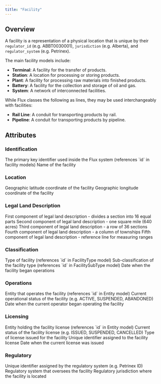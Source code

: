 ```yaml
---
title: "Facility"
---
```


## Overview

A facility is a representation of a physical location that is unique by their `regulator_id` (e.g. ABBT0030001), `jurisdiction` (e.g. Alberta), and `regulator_system` (e.g. Petrinex).

The main facility models include:

- **Terminal**: A facility for the transfer of products.
- **Station**: A location for processing or storing products.
- **Plant**: A facility for processing raw materials into finished products.
- **Battery**: A facility for the collection and storage of oil and gas.
- **System**: A network of interconnected facilities.

While Flux classes the following as lines, they may be used interchangeably with facilities:

- **Rail Line**: A conduit for transporting products by rail.
- **Pipeline**: A conduit for transporting products by pipeline.

## Attributes

### Identification

<ResponseField name="ID" required>
  The primary key identifier used inside the Flux system (references `id` in
  facility models)
</ResponseField>

<ResponseField name="Name" required>
  Name of the facility
</ResponseField>

### Location

<ResponseField name="Latitude">
  Geographic latitude coordinate of the facility
</ResponseField>

<ResponseField name="Longitude">
  Geographic longitude coordinate of the facility
</ResponseField>

### Legal Land Description

<ResponseField name="Legal Subdivision (LSD)" required>
  First component of legal land description - divides a section into 16 equal
  parts
</ResponseField>

<ResponseField name="Section" required>
  Second component of legal land description - one square mile (640 acres)
</ResponseField>

<ResponseField name="Township" required>
  Third component of legal land description - a row of 36 sections
</ResponseField>

<ResponseField name="Range" required>
  Fourth component of legal land description - a column of townships
</ResponseField>

<ResponseField name="Meridian" required>
  Fifth component of legal land description - reference line for measuring
  ranges
</ResponseField>

### Classification

<ResponseField name="Type" required>
  Type of facility (references `id` in FacilityType model)
</ResponseField>

<ResponseField name="Sub Type" required>
  Sub-classification of the facility type (references `id` in FacilitySubType
  model)
</ResponseField>

<ResponseField name="Start Date" required>
  Date when the facility began operations
</ResponseField>

### Operations

<ResponseField name="Operator" required>
  Entity that operates the facility (references `id` in Entity model)
</ResponseField>

<ResponseField name="Operational Status" required>
  Current operational status of the facility (e.g. ACTIVE, SUSPENDED, ABANDONED)
</ResponseField>

<ResponseField name="Operator Start Date" required>
  Date when the current operator began operating the facility
</ResponseField>

### Licensing

<ResponseField name="Licensee">
  Entity holding the facility license (references `id` in Entity model)
</ResponseField>

<ResponseField name="License Status">
  Current status of the facility license (e.g. ISSUED, SUSPENDED, CANCELLED)
</ResponseField>

<ResponseField name="License Type">
  Type of license issued for the facility
</ResponseField>

<ResponseField name="License Number">
  Unique identifier assigned to the facility license
</ResponseField>

<ResponseField name="License Issued Date">
  Date when the current license was issued
</ResponseField>

### Regulatory

<ResponseField name="Regulator ID" required>
  Unique identifier assigned by the regulatory system (e.g. Petrinex ID)
</ResponseField>

<ResponseField name="Regulator System" required>
  Regulatory system that oversees the facility
</ResponseField>

<ResponseField name="Jurisdiction" required>
  Regulatory jurisdiction where the facility is located
</ResponseField>
